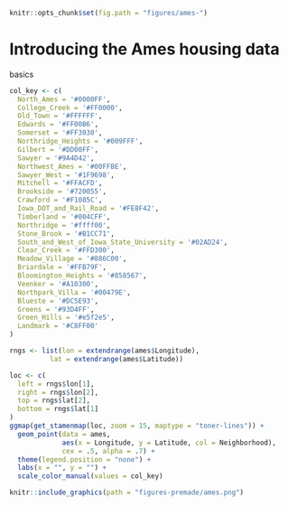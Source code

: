 ```r
knitr::opts_chunk$set(fig.path = "figures/ames-")
```

# Introducing the Ames housing data 

basics



```r
col_key <- c(
  North_Ames = '#0000FF',
  College_Creek = '#FF0000',
  Old_Town = '#FFFFFF',
  Edwards = '#FF00B6',
  Somerset = '#FF3030',
  Northridge_Heights = '#009FFF',
  Gilbert = '#DD00FF',
  Sawyer = '#9A4D42',
  Northwest_Ames = '#00FFBE',
  Sawyer_West = '#1F9698',
  Mitchell = '#FFACFD',
  Brookside = '#720055',
  Crawford = '#F1085C',
  Iowa_DOT_and_Rail_Road = '#FE8F42',
  Timberland = '#004CFF',
  Northridge = '#ffff00',
  Stone_Brook = '#B1CC71',
  South_and_West_of_Iowa_State_University = '#02AD24',
  Clear_Creek = '#FFD300',
  Meadow_Village = '#886C00',
  Briardale = '#FFB79F',
  Bloomington_Heights = '#858567',
  Veenker = '#A10300',
  Northpark_Villa = '#00479E',
  Blueste = '#DC5E93',
  Greens = '#93D4FF',
  Green_Hills = '#e5f2e5', 
  Landmark = '#C8FF00'
) 

rngs <- list(lon = extendrange(ames$Longitude),
          lat = extendrange(ames$Latitude))

loc <- c(
  left = rngs$lon[1],
  right = rngs$lon[2],
  top = rngs$lat[2],
  bottom = rngs$lat[1]
)
ggmap(get_stamenmap(loc, zoom = 15, maptype = "toner-lines")) + 
  geom_point(data = ames,
             aes(x = Longitude, y = Latitude, col = Neighborhood),
             cex = .5, alpha = .7) +
  theme(legend.position = "none") + 
  labs(x = "", y = "") + 
  scale_color_manual(values = col_key)
```
```r
knitr::include_graphics(path = "figures-premade/ames.png")
```

